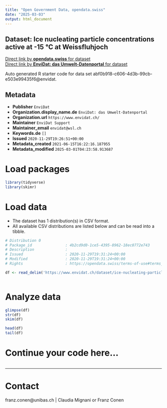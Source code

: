 ```yaml
---
title: "Open Government Data, opendata.swiss"
date: "2025-03-03"
output: html_document
---
```


## Dataset: Ice nucleating particle concentrations active at -15 °C at Weissfluhjoch



[Direct link by **opendata.swiss** for dataset](https://opendata.swiss/de/dataset/ice-nucleating-particle-concentrations-active-at-15-c-at-weissfluhjoch)<br>
[Direct link by **EnviDat: das Umwelt-Datenportal** for dataset](https://www.envidat.ch/#/metadata/ice-nucleating-particle-concentrations-active-at-15-c-at-weissfluhjoch)

Auto generated R starter code for data set abf0b918-c606-4d3b-99cb-e503e99435f6@envidat.

## Metadata

- **Publisher** `EnviDat`
- **Organization.display_name.de** `EnviDat: das Umwelt-Datenportal`
- **Organization.url** `https://www.envidat.ch/`
- **Maintainer** `EnviDat Support`
- **Maintainer_email** `envidat@wsl.ch`
- **Keywords.de** `[]`
- **Issued** `2020-11-29T19:26:51+00:00`
- **Metadata_created** `2021-06-15T16:22:16.187955`
- **Metadata_modified** `2025-03-01T04:23:58.913687`


# Load packages

```r

library(tidyverse)
library(skimr)

```

# Load data

-   The dataset has 1 distribution(s) in CSV format.
-   All available CSV distributions are listed below and can be read into a tibble.

```r

# Distribution 0
# Package_id               : 4b2cd9d0-1ce5-4395-8962-18ec0772e743
# Description              : 
# Issued                   : 2020-11-29T19:31:24+00:00
# Modified                 : 2020-11-29T19:31:24+00:00
# Rights                   : https://opendata.swiss/terms-of-use#terms_by

df <- read_delim('https://www.envidat.ch/dataset/ice-nucleating-particle-concentrations-active-at-15-c-at-weissfluhjoch/resource/28c08311-01f4-4245-a139-f867cfe69677')



```

# Analyze data

```r

glimpse(df)
str(df)
skim(df)

head(df)
tail(df)

```

# Continue your code here...

```r

```

------------------------------------------------------------------------

# Contact

franz.conen@unibas.ch | Claudia Mignani or Franz Conen
